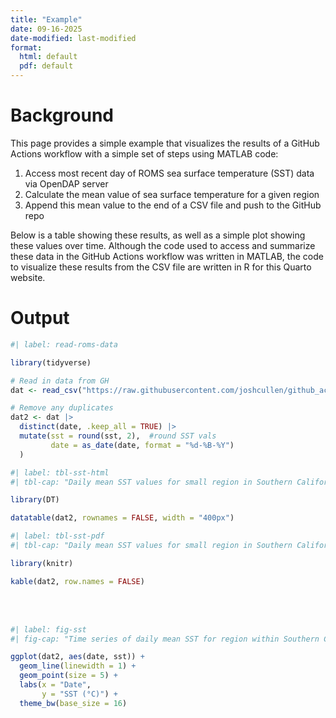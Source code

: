 ```yaml
---
title: "Example"
date: 09-16-2025
date-modified: last-modified
format:
  html: default
  pdf: default
---
```


# Background

This page provides a simple example that visualizes the results of a GitHub Actions workflow with a simple set of steps using MATLAB code:

1.  Access most recent day of ROMS sea surface temperature (SST) data via OpenDAP server
2.  Calculate the mean value of sea surface temperature for a given region
3.  Append this mean value to the end of a CSV file and push to the GitHub repo

Below is a table showing these results, as well as a simple plot showing these values over time. Although the code used to access and summarize these data in the GitHub Actions workflow was written in MATLAB, the code to visualize these results from the CSV file are written in R for this Quarto website.

# Output

```r
#| label: read-roms-data

library(tidyverse)

# Read in data from GH
dat <- read_csv("https://raw.githubusercontent.com/joshcullen/github_actions_workshop/refs/heads/main/MATLAB_example/sst_test.csv")

# Remove any duplicates
dat2 <- dat |> 
  distinct(date, .keep_all = TRUE) |> 
  mutate(sst = round(sst, 2),  #round SST vals
         date = as_date(date, format = "%d-%B-%Y")
  )

```

::: {.content-hidden when-format="pdf"}
```r
#| label: tbl-sst-html
#| tbl-cap: "Daily mean SST values for small region in Southern California Bight. Data acquired from ROMS."

library(DT)

datatable(dat2, rownames = FALSE, width = "400px")

```
:::

::: {.content-hidden when-format="html"}
```r
#| label: tbl-sst-pdf
#| tbl-cap: "Daily mean SST values for small region in Southern California Bight. Data acquired from ROMS."

library(knitr)

kable(dat2, row.names = FALSE)

```
:::

<br><br>

```r
#| label: fig-sst
#| fig-cap: "Time series of daily mean SST for region within Southern California Bight. Data acquired from ROMS."

ggplot(dat2, aes(date, sst)) +
  geom_line(linewidth = 1) +
  geom_point(size = 5) +
  labs(x = "Date",
       y = "SST (°C)") +
  theme_bw(base_size = 16)
```
